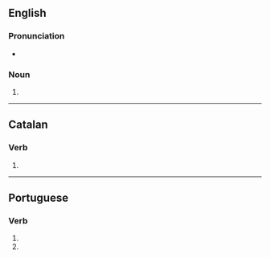 {{also|deixés}}

==English==

===Pronunciation===
* {{a|UK}} {{IPA|en|/ˈdaɪksiːz/}}

===Noun===
{{head|en|noun form}}

# {{en-irregular plural of|ending=es|deixis}}


----

==Catalan==

===Verb===
{{head|ca|verb form}}

# {{ca-verb form of|p=2|n=sg|t=pres|m=ind|deixar}}

----

==Portuguese==

===Verb===
{{head|pt|verb form}}

# {{pt-verb form of|deixar|ar|subjunctive|present|singular|second}}
# {{pt-verb form of|deixar|ar|imperative|negative|singular|second}}